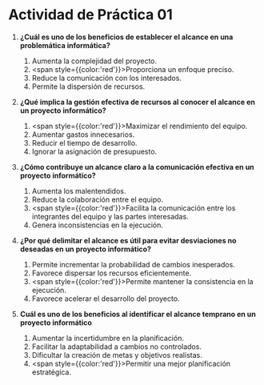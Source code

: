 # Actividad de Práctica 01

1. **¿Cuál es uno de los beneficios de establecer el alcance en una problemática informática?**
    1. Aumenta la complejidad del proyecto.
    2. <span style={{color:'red'}}>Proporciona un enfoque preciso.</span>
    3. Reduce la comunicación con los interesados.
    4. Permite la dispersión de recursos.

2. **¿Qué implica la gestión efectiva de recursos al conocer el alcance en un proyecto informático?**
    1. <span style={{color:'red'}}>Maximizar el rendimiento del equipo.</span>
    2. Aumentar gastos innecesarios.
    3. Reducir el tiempo de desarrollo.
    4. Ignorar la asignación de presupuesto.

3. **¿Cómo contribuye un alcance claro a la comunicación efectiva en un proyecto informático?**
    1. Aumenta los malentendidos.
    2. Reduce la colaboración entre el equipo.
    3. <span style={{color:'red'}}>Facilita la comunicación entre los integrantes del equipo y las partes interesadas.</span>
    4. Genera inconsistencias en la ejecución.

4. **¿Por qué delimitar el alcance es útil para evitar desviaciones no deseadas en un proyecto informático?**
    1. Permite incrementar la probabilidad de cambios inesperados.
    2. Favorece dispersar los recursos eficientemente.
    3. <span style={{color:'red'}}>Permite mantener la consistencia en la ejecución.</span>
    4. Favorece acelerar el desarrollo del proyecto.

5. **Cuál es uno de los beneficios al identificar el alcance temprano en un proyecto informático**
    1. Aumentar la incertidumbre en la planificación.
    2. Facilitar la adaptabilidad a cambios no controlados.
    3. Dificultar la creación de metas y objetivos realistas.
    4. <span style={{color:'red'}}>Permitir una mejor planificación estratégica.</span>
